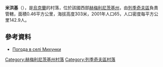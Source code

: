 {{coord|49|28|7|N|27|30|20|E|scale:100000|display=title}}

'''米洪基'''（{{lang-uk|Михунки}}），是[[烏克蘭|烏克蘭]]的村落，位於該國西部[[赫梅利尼茨基州|赫梅利尼茨基州]]，由[[列季奇夫區|列季奇夫區]]負責管轄，面積0.46平方公里，海拔高度303米，2001年人口65，人口密度每平方公里142.9人。

==參考資料==
* [http://weather.in.ua/ua/hmel'nickaja/15996 Погода в селі Михунки] {{Wayback|url=http://weather.in.ua/ua/hmel'nickaja/15996 |date=20111220114211 }}

{{DEFAULTSORT:Михунки}}
[[Category:赫梅利尼茨基州村落|Category:赫梅利尼茨基州村落]]
[[Category:列季奇夫區村落|Category:列季奇夫區村落]]


{{Khmelnytskyi-geo-stub}}